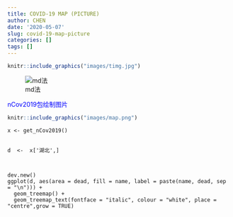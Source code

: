 ```yaml
---
title: COVID-19 MAP (PICTURE)
author: CHEN
date: '2020-05-07'
slug: covid-19-map-picture
categories: []
tags: []
---
```

```r
knitr::include_graphics("images/timg.jpg")
```
![md法](images/timg.jpg)

<font color=blue>nCov2019包绘制图片</font>

```r
knitr::include_graphics("images/map.png")
```

```
x <- get_nCov2019()


d  <-  x['湖北',]



dev.new()
ggplot(d, aes(area = dead, fill = name, label = paste(name, dead, sep = "\n"))) +
  geom_treemap() +
  geom_treemap_text(fontface = "italic", colour = "white", place = "centre",grow = TRUE)

```


